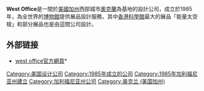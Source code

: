 {{Refimprove|time=2012-06-17T01:23:39+00:00 }}
'''West Office'''是一間於[[美國|美國]][[加州|加州]]西部城市[[奧克蘭|奧克蘭]]為基地的設計公司，成立於1985年，為全世界的[[博物館|博物館]]提供展品設計服務，其中[[香港科學館|香港科學館]]最大的展品「能量太空梭」和部分展品也是由這間公司設計。
== 外部链接 ==
*[http://www.woed.com west office官方網頁]* {{Wayback|url=http://www.woed.com/ |date=20070928221020 }}

{{美国公司小作品}}
[[Category:美国设计公司|Category:美国设计公司]]
[[Category:1985年成立的公司|Category:1985年成立的公司]]
[[Category:1985年加利福尼亚州建立|Category:1985年加利福尼亚州建立]]
[[Category:加利福尼亚州公司|Category:加利福尼亚州公司]]
[[Category:奥克兰_(美国加州)|Category:奥克兰 (美国加州)]]